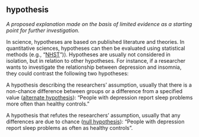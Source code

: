 ## hypothesis

<dfn>A proposed explanation made on the basis of limited evidence as a starting point for further investigation.</dfn>


In science, hypotheses are based on published literature and theories. In quantitative sciences, hypotheses can then be evaluated using statistical methods (e.g., "[NHST](n.html#nhst)")). Hypotheses are usually not considered in isolation, but in relation to other hypotheses. For instance, if a researcher wants to investigate the relationship between depression and insomnia, they could contrast the following two hypotheses:

A hypothesis describing the researchers' assumption, usually that there is a non-chance difference between groups or a difference from a specified value ([alternate hypothesis](a.html#alternate-hypothesis)): "People with depression report sleep problems more often than healthy controls."

A hypothesis that refutes the researchers' assumption, usually that any differences are due to chance ([null hypothesis](n.html#null-hypothesis)): "People with depression report sleep problems as often as healthy controls".
